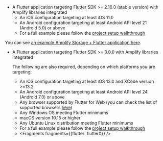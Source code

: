 
<BlockSwitcher>

<Block name="Stable (Mobile)">

* A Flutter application targeting Flutter SDK >= 2.10.0 (stable version) with Amplify libraries integrated
  * An iOS configuration targeting at least iOS 11.0
  * An Android configuration targeting at least Android API level 21 (Android 5.0) or above
  * For a full example please follow the [project setup walkthrough](/lib/project-setup/create-application)

You can see [an example Amplify Storage + Flutter application here](https://github.com/aws-amplify/amplify-flutter/tree/main/packages/storage/amplify_storage_s3/example).

</Block>

<Block name = "Developer Preview (Mobile, Web & Desktop)">

* A Flutter application targeting Flutter SDK >= 3.0.0 with Amplify libraries integrated
  
  The following are also required, depending on which platforms you are targeting:

  * An iOS configuration targeting at least iOS 13.0 and XCode version >=13.2
  * An Android configuration targeting at least Android API level 24 (Android 7.0) or above
  * Any browser supported by Flutter for Web (you can check the list of supported browsers [here](https://docs.flutter.dev/development/platform-integration/web/faq#which-web-browsers-are-supported-by-flutter))
  * Any Windows OS meeting Flutter minimums
  * macOS version 10.15 or higher
  * Any Ubuntu Linux distribution meeting Flutter minimums
  * For a full example please follow the [project setup walkthrough](/lib/project-setup/create-application)
  * <Fragments fragments={{flutter: flutter0}} />

</Block>

</BlockSwitcher>